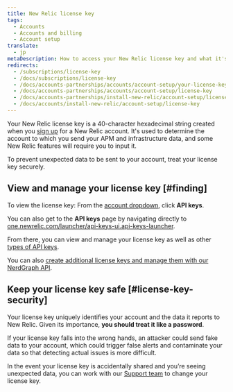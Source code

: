 ```yaml
---
title: New Relic license key
tags:
  - Accounts
  - Accounts and billing
  - Account setup
translate:
  - jp
metaDescription: How to access your New Relic license key and what it's used for.
redirects:
  - /subscriptions/license-key
  - /docs/subscriptions/license-key
  - /docs/accounts-partnerships/accounts/account-setup/your-license-key
  - /docs/accounts-partnerships/accounts/account-setup/license-key
  - /docs/accounts-partnerships/install-new-relic/account-setup/license-key
  - /docs/accounts/install-new-relic/account-setup/license-key
---
```


Your New Relic license key is a 40-character hexadecimal string created when you [sign up](https://newrelic.com/signup) for a New Relic account. It's used to determine the account to which you send your APM and infrastructure data, and some New Relic features will require you to input it.

<Callout variant="important">
  To prevent unexpected data to be sent to your account, treat your license key securely.
</Callout>

## View and manage your license key [#finding]

To view the license key: From the [account dropdown](/docs/accounts-partnerships/education/getting-started-new-relic/glossary#account-dropdown), click **API keys**.

You can also get to the **API keys** page by navigating directly to [one.newrelic.com/launcher/api-keys-ui.api-keys-launcher](https://one.newrelic.com/launcher/api-keys-ui.api-keys-launcher).

From there, you can view and manage your license key as well as other [types of API keys](/docs/apis/get-started/intro-apis/types-new-relic-api-keys).

You can also [create additional license keys and manage them with our NerdGraph API](/docs/apis/nerdgraph/examples/use-nerdgraph-manage-license-keys-personal-api-keys).

## Keep your license key safe [#license-key-security]

Your license key uniquely identifies your account and the data it reports to New Relic. Given its importance, **you should treat it like a password**.

If your license key falls into the wrong hands, an attacker could send fake data to your account, which could trigger false alerts and contaminate your data so that detecting actual issues is more difficult.

In the event your license key is accidentally shared and you’re seeing unexpected data, you can work with our [Support team](/docs/using-new-relic/welcome-new-relic/get-started/find-help-use-support-portal/) to change your license key.
